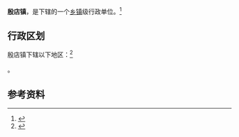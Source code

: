 {{中国乡级行政区|42/13/21/103/000}}

'''殷店镇'''，是{{PRC admin/fullname|42/13/21/103/000|3}}下辖的一个[[乡镇|乡镇]]级行政单位。<ref>{{PRC admin/ref sgc|{{PRC admin/parent|42/13/21/103/000}}}}</ref>

== 行政区划 ==

殷店镇下辖以下地区：<ref>{{PRC admin/ref sgc|42/13/21/103/000}}</ref>

{{PRC admin/children|42/13/21/103/000}}。

== 参考资料 ==

{{reflist}}

{{行政区划小作品}}
{{PRC admin/navcat|42/13/21/103/000}}